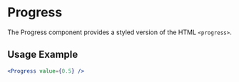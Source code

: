 # Progress

The Progress component provides a styled version of the HTML `<progress>`.


## Usage Example

```jsx live
<Progress value={0.5} />
```